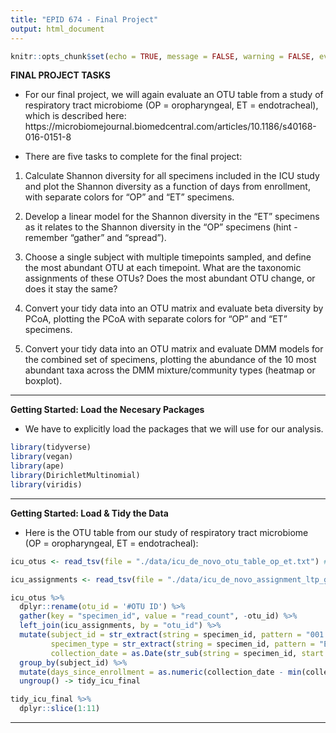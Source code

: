 ```yaml
---
title: "EPID 674 - Final Project"
output: html_document
---
```


```r
knitr::opts_chunk$set(echo = TRUE, message = FALSE, warning = FALSE, eval = FALSE)
```

__FINAL PROJECT TASKS__

* For our final project, we will again evaluate an OTU table from a study of respiratory tract microbiome (OP = oropharyngeal, ET = endotracheal), which is described here: https://microbiomejournal.biomedcentral.com/articles/10.1186/s40168-016-0151-8

* There are five tasks to complete for the final project:

1. Calculate Shannon diversity for all specimens included in the ICU study and plot the Shannon diversity as a function of days from enrollment, with separate colors for "OP" and "ET" specimens.

2. Develop a linear model for the Shannon diversity in the "ET" specimens as it relates to the Shannon diversity in the "OP" specimens (hint - remember "gather" and "spread").

3. Choose a single subject with multiple timepoints sampled, and define the most abundant OTU at each timepoint. What are the taxonomic assignments of these OTUs? Does the most abundant OTU change, or does it stay the same?

4. Convert your tidy data into an OTU matrix and evaluate beta diversity by PCoA, plotting the PCoA with separate colors for "OP" and "ET" specimens.

5. Convert your tidy data into an OTU matrix and evaluate DMM models for the combined set of specimens, plotting the abundance of the 10 most abundant taxa across the DMM mixture/community types (heatmap or boxplot).

***

__Getting Started: Load the Necesary Packages__

* We have to explicitly load the packages that we will use for our analysis.

```r

library(tidyverse)
library(vegan)
library(ape)
library(DirichletMultinomial)
library(viridis)

```

***

__Getting Started: Load & Tidy the Data__

* Here is the OTU table from our study of respiratory tract microbiome (OP = oropharyngeal, ET = endotracheal):

```r

icu_otus <- read_tsv(file = "./data/icu_de_novo_otu_table_op_et.txt") # we skip the first line because it holds a file descriptor, not tabular data

icu_assignments <- read_tsv(file = "./data/icu_de_novo_assignment_ltp_genus.txt")

icu_otus %>%
  dplyr::rename(otu_id = '#OTU ID') %>%
  gather(key = "specimen_id", value = "read_count", -otu_id) %>%
  left_join(icu_assignments, by = "otu_id") %>%
  mutate(subject_id = str_extract(string = specimen_id, pattern = "001|002|003|004|005|006|007|008|009|010|011|012|013|014|015"),
         specimen_type = str_extract(string = specimen_id, pattern = "ET|OP"),
         collection_date = as.Date(str_sub(string = specimen_id, start = 12, end = 19), format = "%Y%m%d")) %>%
  group_by(subject_id) %>%
  mutate(days_since_enrollment = as.numeric(collection_date - min(collection_date))) %>%
  ungroup() -> tidy_icu_final

tidy_icu_final %>%
  dplyr::slice(1:11)

```

***
